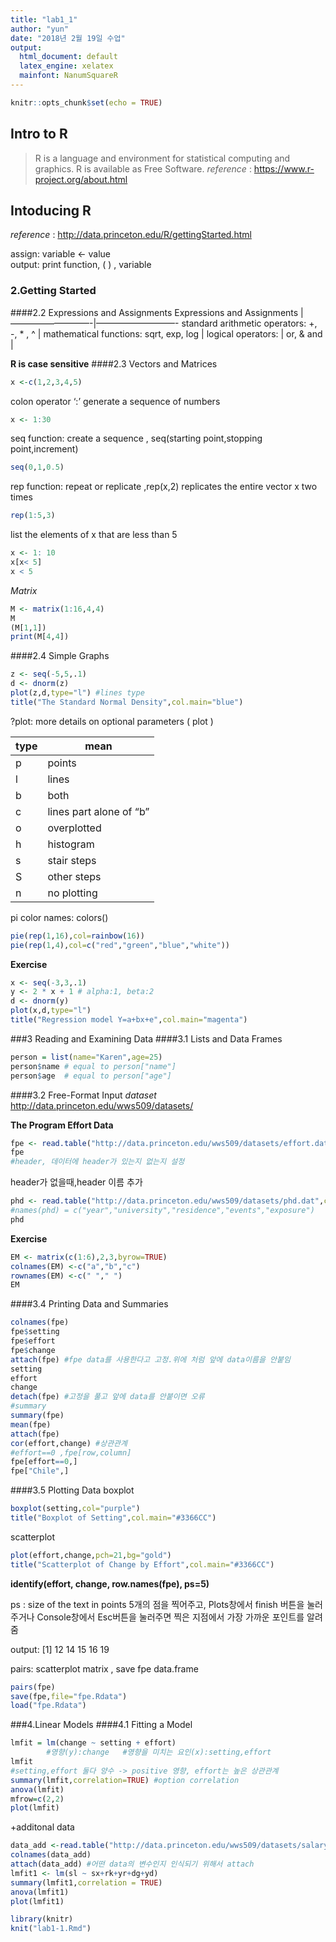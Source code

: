 ```yaml
---
title: "lab1_1"
author: "yun"
date: "2018년 2월 19일 수업"
output:
  html_document: default
  latex_engine: xelatex
  mainfont: NanumSquareR
---
```


```r
knitr::opts_chunk$set(echo = TRUE)
```

## Intro to R 

>R is a language and environment for statistical computing and graphics.
>R is available as Free Software. 
>*reference* : <https://www.r-project.org/about.html>

## Intoducing R 
*reference* : <http://data.princeton.edu/R/gettingStarted.html>

assign: variable <- value  
output: print function, ( ) , variable 

### 2.Getting Started
####2.2 Expressions and Assignments
Expressions and Assignments |
----------------------------|----------------------------
standard arithmetic operators: +, -, * , ^ |
mathematical functions: sqrt, exp, log |
logical operators: \| or, & and |

**R is case sensitive**
####2.3 Vectors and Matrices
```r
x <-c(1,2,3,4,5)
```
colon operator ':' generate a sequence of numbers
```r
x <- 1:30
```
seq function: create a sequence , seq(starting point,stopping point,increment)
```r
seq(0,1,0.5)
```
rep function: repeat or replicate ,rep(x,2) replicates the entire vector x two times
```r
rep(1:5,3)
```
list the elements of x that are less than 5
```r
x <- 1: 10
x[x< 5]  
x < 5 
```
*Matrix* 
```r
M <- matrix(1:16,4,4)
M
(M[1,1])
print(M[4,4])
```
####2.4 Simple Graphs
```r
z <- seq(-5,5,.1)
d <- dnorm(z)
plot(z,d,type="l") #lines type
title("The Standard Normal Density",col.main="blue")
```

?plot: more details on optional parameters ( plot )

type | mean
------------|-------------
p | points
l | lines
b | both 
c | lines part alone of "b"
o | overplotted
h | histogram
s | stair steps
S | other steps
n | no plotting 

pi
color names: colors()
```r
pie(rep(1,16),col=rainbow(16))
pie(rep(1,4),col=c("red","green","blue","white"))
```

**Exercise**
```r
x <- seq(-3,3,.1)
y <- 2 * x + 1 # alpha:1, beta:2
d <- dnorm(y)
plot(x,d,type="l")
title("Regression model Y=a+bx+e",col.main="magenta")
```

###3 Reading and Examining Data
####3.1 Lists and Data Frames
```r
person = list(name="Karen",age=25)
person$name # equal to person["name"]
person$age  # equal to person["age"]
```
####3.2 Free-Format Input
*dataset* <http://data.princeton.edu/wws509/datasets/>

**The Program Effort Data** 
```r
fpe <- read.table("http://data.princeton.edu/wws509/datasets/effort.dat",header=TRUE)
fpe
#header, 데이터에 header가 있는지 없는지 설정
```
header가 없을때,header 이름 추가   
```r
phd <- read.table("http://data.princeton.edu/wws509/datasets/phd.dat",col.names=c("year","university","residence","events","exposure")) 
#names(phd) = c("year","university","residence","events","exposure") 
phd
```

**Exercise**
```r
EM <- matrix(c(1:6),2,3,byrow=TRUE)
colnames(EM) <-c("a","b","c")
rownames(EM) <-c(" "," ")
EM
``` 

####3.4 Printing Data and Summaries
```r
colnames(fpe)
fpe$setting
fpe$effort
fpe$change
attach(fpe) #fpe data를 사용한다고 고정.위에 처럼 앞에 data이름을 안붙임 
setting
effort
change
detach(fpe) #고정을 풀고 앞에 data를 안붙이면 오류
#summary
summary(fpe)
mean(fpe)
attach(fpe)
cor(effort,change) #상관관계
#effort==0 ,fpe[row,column] 
fpe[effort==0,]
fpe["Chile",]
```

####3.5 Plotting Data
boxplot
```r
boxplot(setting,col="purple")
title("Boxplot of Setting",col.main="#3366CC")
```
scatterplot
```r
plot(effort,change,pch=21,bg="gold") 
title("Scatterplot of Change by Effort",col.main="#3366CC")
```

**identify(effort, change, row.names(fpe), ps=5)**

ps : size of the text in points
5개의 점을 찍어주고, Plots창에서 finish 버튼을 눌러주거나 Console창에서 Esc버튼을 눌러주면 찍은 지점에서 가장 가까운 포인트를 알려줌

output: [1] 12 14 15 16 19

pairs: scatterplot matrix , save fpe data.frame
```r
pairs(fpe)
save(fpe,file="fpe.Rdata")
load("fpe.Rdata")
```
###4.Linear Models
####4.1 Fitting a Model
```r
lmfit = lm(change ~ setting + effort) 
        #영향(y):change   #영향을 미치는 요인(x):setting,effort
lmfit 
#setting,effort 둘다 양수 -> positive 영향, effort는 높은 상관관계 
summary(lmfit,correlation=TRUE) #option correlation 
anova(lmfit)
mfrow=c(2,2)
plot(lmfit)
```
+additonal data
```r
data_add <-read.table("http://data.princeton.edu/wws509/datasets/salary.dat",header=TRUE) #header 설정을 안해주면 V1부터 Vn까지 임의의 칼럼명이 생기고 본래 칼럼명이 값으로 들어감
colnames(data_add)
attach(data_add) #어떤 data의 변수인지 인식되기 위해서 attach
lmfit1 <- lm(sl ~ sx+rk+yr+dg+yd)
summary(lmfit1,correlation = TRUE)
anova(lmfit1)
plot(lmfit1)
```


```r
library(knitr)
knit("lab1-1.Rmd")
```
